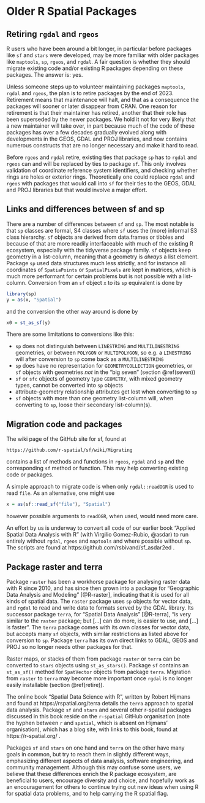 # Older R Spatial Packages {#older}

## Retiring `rgdal` and `rgeos` {#retire}

R users who have been around a bit longer, in particular before
packages like `sf` and `stars` were developed, may be more familiar
with older packages like `maptools`, `sp`, `rgeos`, and `rgdal`. A
fair question is whether they should migrate existing code and/or
existing R packages depending on these packages.  The answer is: yes.

Unless someone steps up to volunteer maintaining packages `maptools`,
`rgdal` and `rgeos`, the plan is to retire packages by the end of
2023. Retirement means that maintenance will halt, and that as a
consequence the packages will sooner or later disappear from CRAN.
One reason for retirement is that their maintainer has retired,
another that their role has been superseded by the newer packages.
We hold it not for very likely that a new maintainer will take over,
in part because much of the code of these packages has over a few
decades gradually evolved along with developments in the GEOS,
GDAL and PROJ libraries, and now contains numerous constructs that
are no longer necessary and make it hard to read.

Before `rgeos` and `rgdal` retire, existing ties that package `sp`
has to `rgdal` and `rgeos` can and will be replaced by ties to
package `sf`. This only involves validation of coordinate reference
system identifiers, and checking whether rings are holes or exterior
rings. Theoretically one could replace `rgdal` and `rgeos` with
packages that would call into `sf` for their ties to the GEOS,
GDAL and PROJ libraries but that would involve a major effort.

## Links and differences between sf and sp

There are a number of differences between `sf` and `sp`. The most
notable is that `sp` classes are formal, S4 classes where `sf` uses
the (more) informal S3 class hierarchy. `sf` objects are derived from
data.frames or tibbles and because of that are more readily interfaceable
with much of the existing R ecosystem, especially with the tidyverse
package family. `sf` objects keep geometry in a list-column, meaning
that a geometry is _always_ a list element. Package `sp` used data
structures much less strictly, and for instance all coordinates of
`SpatiaPoints` or `SpatialPixels` are kept in matrices, which is
much more performant for certain problems but is not possible with 
a list-column. Conversion from an `sf` object `x` to its `sp`
equivalent is done by
```r
library(sp)
y = as(x, "Spatial")
```
and the conversion the other way around is done by
```r
x0 = st_as_sf(y)
```

There are some limitations to conversions like this:

* `sp` does not distinguish between `LINESTRING` and
`MULTILINESTRING` geometries, or between `POLYGON` or `MULTIPOLYGON`,
so e.g. a `LINESTRING` will after conversion to `sp` come back as a
`MULTILINESTRING`
* `sp` does have no representation for `GEOMETRYCOLLECTION`
geometries, or `sf` objects with geometries _not_ in the "big seven"
(section \@ref(seven))
* `sf` or `sfc` objects of geometry type `GEOMETRY`, with mixed
geometry types, cannot be converted into `sp` objects
* attribute-geometry relationship attributes get lost when converting
  to `sp`
* `sf` objects with more than one geometry list-column will, when
converting to `sp`, loose their secondary list-column(s).


## Migration code and packages

The wiki page of the GitHub site for sf, found at

    https://github.com/r-spatial/sf/wiki/Migrating

contains a list of methods and functions in `rgeos`, `rgdal` and
`sp` and the corresponding `sf` method or function. This may help
converting existing code or packages.

A simple approach to migrate code is when only `rgdal::readOGR` is
used to read `file`. As an alternative, one might use
```r
x = as(sf::read_sf("file"), "Spatial")
```
however possible arguments to `readOGR`, when used, would need more
care.

An effort by us is underway to convert all code of our earlier book
"Applied Spatial Data Analysis with R" (with Virgilio Gomez-Rubio,
@asdar) to run entirely without `rgdal`, `rgeos` and `maptools` and
where possible without `sp`. The scripts are found at
https://github.com/rsbivand/sf_asdar2ed .

## Package raster and terra

Package `raster` has been a workhorse package for analysing raster
data with R since 2010, and has since then grown into a package for
"Geographic Data Analysis and Modeling" [@R-raster], indicating that
it is used for all kinds of spatial data. The `raster` package uses
`sp` objects for vector data, and `rgdal` to read and write data to
formats served by the GDAL library. Its successor package `terra`,
for "Spatial Data Analysis" [@R-terra], "is very similar to the
`raster` package; but [...] can do more, is easier to use, and
[...]  is faster". The `terra` package comes with its own classes
for vector data, but accepts many `sf` objects, with similar
restrictions as listed above for conversion to `sp`.  Package `terra`
has its own direct links to GDAL, GEOS and PROJ so no longer needs
other packages for that. 

Raster maps, or stacks of them from package `raster` or `terra`
can be converted to `stars` objects using `st_as_stars()`. Package
`sf` contains an `st_as_sf()` method for `SpatVector` objects
from package `terra`.  Migration from `raster` to `terra` may
become more important once `rgdal` is no longer easily installable
(section \@ref(retire)).

The online book "Spatial Data Science with R", written by Robert
Hijmans and found at https://rspatial.org/terra details the `terra`
approach to spatial data analysis. Package `sf` and `stars` and
several other r-spatial packages discussed in this book reside on the
`r-spatial` GitHub organisation (note the hyphen between `r` and
`spatial`, which is absent on Hijmans' organisation), which has a
blog site, with links to this book, found  at https://r-spatial.org/ . 

Packages `sf` and `stars` on one hand and `terra` on the other
have many goals in common, but try to reach them in slightly
different ways, emphasizing different aspects of data analysis,
software engineering, and community management. Although this may
confuse some users, we believe that these differences enrich the
R package ecosystem, are beneficial to users, encourage diversity
and choice, and hopefully work as an encouragement for others to
continue trying out new ideas when using R for spatial data problems,
and to help carrying the R spatial flag.
